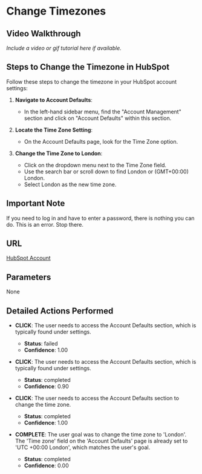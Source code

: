 # Change Timezones

## Video Walkthrough

*Include a video or gif tutorial here if available.*

## Steps to Change the Timezone in HubSpot

Follow these steps to change the timezone in your HubSpot account settings:

1. **Navigate to Account Defaults**:
    - In the left-hand sidebar menu, find the "Account Management" section and click on "Account Defaults" within this section.

2. **Locate the Time Zone Setting**:
    - On the Account Defaults page, look for the Time Zone option.

3. **Change the Time Zone to London**:
    - Click on the dropdown menu next to the Time Zone field.
    - Use the search bar or scroll down to find London or (GMT+00:00) London.
    - Select London as the new time zone.

## Important Note

If you need to log in and have to enter a password, there is nothing you can do. This is an error. Stop there.

## URL

[HubSpot Account](https://app.hubspot.com/)

## Parameters

None

## Detailed Actions Performed

- **CLICK**: The user needs to access the Account Defaults section, which is typically found under settings.
    - **Status**: failed
    - **Confidence**: 1.00

- **CLICK**: The user needs to access the Account Defaults section, which is typically found under settings.
    - **Status**: completed
    - **Confidence**: 0.90

- **CLICK**: The user needs to access the Account Defaults section to change the time zone.
    - **Status**: completed
    - **Confidence**: 1.00

- **COMPLETE**: The user goal was to change the time zone to 'London'. The 'Time zone' field on the 'Account Defaults' page is already set to 'UTC +00:00 London', which matches the user's goal.
    - **Status**: completed
    - **Confidence**: 0.00
